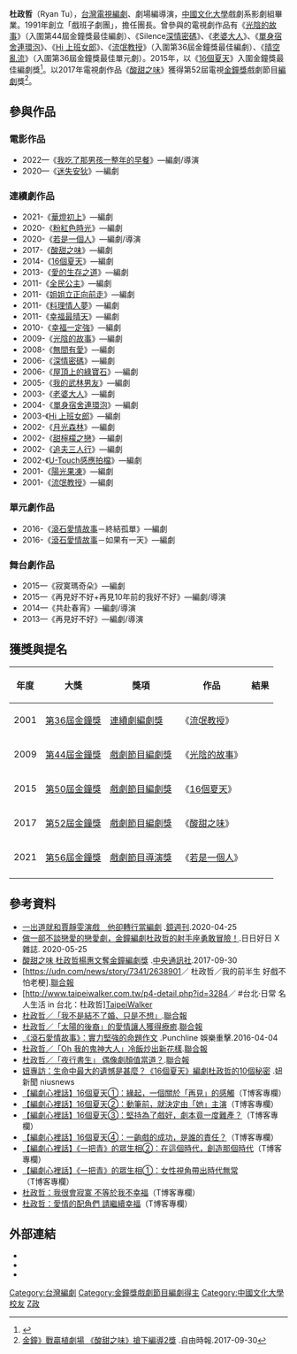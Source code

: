 {{infobox entertainer
| 姓名     = 杜政哲
| 類型     = 編劇
| 圖片     = 
| 圖片尺寸 = 
| 圖片簡介 = 
| birth_name = 
| 本名     = 杜政哲
| 外文名   = 
| 外文     = 英文
| 英文名   = Ryan Tu
| 其他藝名 = 
| 國籍     = {{ROC}}
| 民族     = 
| 出生日期 = 
| 出生地點 = {{TWN}}[[臺北市|臺北市]]
| 逝世日期 = 
| 逝世地點 = 
| 居住地   = 臺北市
| 職業     = {{hlist|[[編劇|編劇]]|[[导演|导演]]}}
| 語言     = [[中華民國國語|臺灣華語]]
| 教育程度 = 
| 宗教信仰 = 
| 配偶     = 
| 活躍年代 = 2000年代至今
| 網站     = 
| IMDb = 6694234
| goldenbellawards  = {{Awards|award=[[金鐘獎戲劇節目編劇獎|戲劇節目編劇獎]]|year=[[第52屆金鐘獎|2017年]]|title=《[[酸甜之味|酸甜之味]]》}}
}}
{{expand|time=2015-10-23T08:41:31+00:00}}
'''杜政哲'''（Ryan Tu{{bd||}}），[[台灣|台灣]][[電視|電視]][[編劇|編劇]]、劇場編導演，[[中國文化大學|中國文化大學]]戲劇系影劇組畢業。1991年創立「戲班子劇團」，擔任團長。曾參與的電視劇作品有《[[光陰的故事|光陰的故事]]》（入圍第44屆金鐘獎最佳編劇）、《Silence[[深情密碼|深情密碼]]》、《[[老婆大人|老婆大人]]》、《[[單身宿舍連環泡|單身宿舍連環泡]]》、《[[Hi_上班女郎|Hi 上班女郎]]》、《[[流氓教授|流氓教授]]》（入圍第36屆金鐘獎最佳編劇）、《[[晴空亂流|晴空亂流]]》（入圍第36屆金鐘獎最佳單元劇）。2015年，以《[[16個夏天|16個夏天]]》入圍金鐘獎最佳編劇獎<ref>{{Cite web |url=http://www.appledaily.com.tw/realtimenews/article/new/20150826/678134/ |title=【金鐘50完整入圍名單】楊一展藍正龍搶視帝 |access-date=2017-10-11 |archive-date=2017-10-11 |archive-url=https://web.archive.org/web/20171011181646/http://www.appledaily.com.tw/realtimenews/article/new/20150826/678134/ |dead-url=yes }}</ref>。以2017年電視劇作品《[[酸甜之味|酸甜之味]]》獲得第52屆電視[[金鐘獎|金鐘獎]]戲劇節目[[編劇|編劇]]獎<ref>[http://ent.ltn.com.tw/news/breakingnews/2209549 金鐘》戰贏植劇場 《酸甜之味》搶下編導2獎] {{Wayback|url=http://ent.ltn.com.tw/news/breakingnews/2209549 |date=20191203132845 }}.自由時報.2017-09-30</ref>。

==參與作品==

===電影作品===
*2022—《[[我吃了那男孩一整年的早餐|我吃了那男孩一整年的早餐]]》—編劇/導演
*2020—《[[迷失安狄|迷失安狄]]》—編劇


===連續劇作品===
*2021-《[[華燈初上_(電視劇)|華燈初上]]》—編劇
*2020-《[[粉紅色時光|粉紅色時光]]》—編劇
*2020-《[[若是一個人|若是一個人]]》—編劇/導演
*2017-《[[酸甜之味|酸甜之味]]》—編劇
*2014-《[[16個夏天|16個夏天]]》—編劇
*2013-《[[愛的生存之道|愛的生存之道]]》—編劇
*2011-《[[全民公主|全民公主]]》—編劇
*2011-《[[姐姐立正向前走|姐姐立正向前走]]》—編劇
*2011-《[[料理情人夢|料理情人夢]]》—編劇
*2011-《[[幸福最晴天|幸福最晴天]]》—編劇
*2010-《[[幸福一定強|幸福一定強]]》—編劇
*2009-《[[光陰的故事|光陰的故事]]》—編劇
*2008-《[[無間有愛|無間有愛]]》—編劇
*2006-《[[深情密碼|深情密碼]]》—編劇
*2006-《[[屋頂上的綠寶石|屋頂上的綠寶石]]》—編劇
*2005-《[[我的武林男友|我的武林男友]]》—編劇
*2003-《[[老婆大人|老婆大人]]》—編劇
*2004-《[[單身宿舍連環泡|單身宿舍連環泡]]》—編劇
*2003-《[[Hi_上班女郎|Hi 上班女郎]]》—編劇
*2002-《[[月光森林|月光森林]]》—編劇
*2002-《[[甜檸檬之戀|甜檸檬之戀]]》—編劇
*2002-《[[追夫三人行|追夫三人行]]》—編劇
*2002-《[[U-Touch感應拍檔|U-Touch感應拍檔]]》—編劇
*2001-《[[陽光果凍|陽光果凍]]》—編劇
*2001-《[[流氓教授_(電視劇)|流氓教授]]》—編劇


===單元劇作品===
*2016-《[[滾石愛情故事|滾石愛情故事]]－終結孤單》—編劇
*2016-《[[滾石愛情故事|滾石愛情故事]]－如果有一天》—編劇


===舞台劇作品===
*2015—《寂寞瑪奇朵》—編劇
*2015—《再見好不好+再見10年前的我好不好》—編劇/導演
*2014—《共赴春宵》—編劇/導演
*2013—《再見好不好》—編劇/導演

== 獲獎與提名 ==
{| class="wikitable"
|-
! 年度
! 大獎
! 獎項
! 作品
! 結果
|-
|2001
|[[第36屆金鐘獎|第36屆金鐘獎]]
|[[金鐘獎戲劇節目編劇獎|連續劇編劇獎]]
| 《[[流氓教授_(電視劇)|流氓教授]]》
| {{nom}}
|-
| 2009
| [[第44屆金鐘獎|第44屆金鐘獎]]
|[[金鐘獎戲劇節目編劇獎|戲劇節目編劇獎]]
| 《[[光陰的故事|光陰的故事]]》
| {{nom}}
|-
| 2015
| [[第50屆金鐘獎|第50屆金鐘獎]]
| [[金鐘獎戲劇節目編劇獎|戲劇節目編劇獎]]
| 《[[16個夏天|16個夏天]]》
| {{nom}}
|-
| 2017
| [[第52屆金鐘獎|第52屆金鐘獎]]
| [[金鐘獎戲劇節目編劇獎|戲劇節目編劇獎]]
| 《[[酸甜之味|酸甜之味]]》
| {{won}}
|-
| 2021
| [[第56屆金鐘獎|第56屆金鐘獎]]
| [[金鐘獎戲劇節目導演獎|戲劇節目導演獎]]
| 《[[若是一個人|若是一個人]]》
| {{nom}}
|-
|}

==參考資料==
{{reflist}}
*[https://www.mirrormedia.mg/story/20200417insight007/ 一出道就和賈靜雯演戲　他卻轉行當編劇] {{Wayback|url=https://www.mirrormedia.mg/story/20200417insight007/ |date=20200601142423 }}.[[鏡週刊|鏡週刊]].2020-04-25
*[https://today.line.me/tw/v2/article/2jPBxN/ 做一部不談戀愛的戀愛劇，金鐘編劇杜政哲的射手座勇敢冒險！].日日好日 X 雜誌. 2020-05-25
*[http://www.cna.com.tw/news/amov/201709300324-1.aspx/ 酸甜之味 杜政哲楊惠文奪金鐘編劇獎] {{Wayback|url=http://www.cna.com.tw/news/amov/201709300324-1.aspx/ |date=20180516041125 }}.[[中央通訊社|中央通訊社]].2017-09-30
*[https://udn.com/news/story/7341/2638901／ 杜政哲／我的前半生 好戲不怕老梗].[[聯合報|聯合報]] {{Wayback|url=https://udn.com/news/story/7341/2638901%EF%BC%8F |date=20190903144723 }}
*[http://www.taipeiwalker.com.tw/p4-detail.php?id=3284／ #台北‧日常 名人生活 in 台北：杜政哲]{{Dead link|date=2018年6月 |bot=InternetArchiveBot |fix-attempted=no }}[[TaipeiWalker|TaipeiWalker]]
*[http://udn.com/news/story/7341/1817851-%E6%9D%9C%E6%94%BF%E5%93%B2%EF%BC%8F%E3%80%8C%E6%88%91%E4%B8%8D%E6%98%AF%E7%B5%90%E4%B8%8D%E4%BA%86%E5%A9%9A%E3%80%81%E5%8F%AA%E6%98%AF%E4%B8%8D%E6%83%B3%E3%80%8D 杜政哲／「我不是結不了婚、只是不想」].[[聯合報|聯合報]] {{Wayback|url=http://udn.com/news/story/7341/1817851-%E6%9D%9C%E6%94%BF%E5%93%B2%EF%BC%8F%E3%80%8C%E6%88%91%E4%B8%8D%E6%98%AF%E7%B5%90%E4%B8%8D%E4%BA%86%E5%A9%9A%E3%80%81%E5%8F%AA%E6%98%AF%E4%B8%8D%E6%83%B3%E3%80%8D |date=20200415114834 }}
*[http://udn.com/news/story/7341/1679511-%E6%9D%9C%E6%94%BF%E5%93%B2%EF%BC%8F%E3%80%8C%E5%A4%AA%E9%99%BD%E7%9A%84%E5%BE%8C%E8%A3%94%E3%80%8D%E7%9A%84%E6%84%9B%E6%83%85%E8%AE%93%E4%BA%BA%E7%8D%B2%E5%BE%97%E7%99%82%E7%99%92 杜政哲／「太陽的後裔」的愛情讓人獲得療癒].[[聯合報|聯合報]] {{Wayback|url=http://udn.com/news/story/7341/1679511-%E6%9D%9C%E6%94%BF%E5%93%B2%EF%BC%8F%E3%80%8C%E5%A4%AA%E9%99%BD%E7%9A%84%E5%BE%8C%E8%A3%94%E3%80%8D%E7%9A%84%E6%84%9B%E6%83%85%E8%AE%93%E4%BA%BA%E7%8D%B2%E5%BE%97%E7%99%82%E7%99%92 |date=20200415114840 }}
*[http://punchline.asia/archives/23764 《滾石愛情故事》：實力堅強的命題作文] {{Wayback|url=http://punchline.asia/archives/23764 |date=20201127141611 }}.Punchline 娛樂重擊.2016-04-04
*[http://udn.com/news/story/7341/1197779-%E6%9D%9C%E6%94%BF%E5%93%B2%EF%BC%8F%E3%80%8COh-%E6%88%91%E7%9A%84%E9%AC%BC%E7%A5%9E%E5%A4%A7%E4%BA%BA%E3%80%8D%E5%86%B7%E9%A3%AF%E7%82%92%E5%87%BA%E6%96%B0%E8%8A%B1%E6%A8%A3 杜政哲／「Oh 我的鬼神大人」冷飯炒出新花樣].[[聯合報|聯合報]] {{Wayback|url=http://udn.com/news/story/7341/1197779-%E6%9D%9C%E6%94%BF%E5%93%B2%EF%BC%8F%E3%80%8COh-%E6%88%91%E7%9A%84%E9%AC%BC%E7%A5%9E%E5%A4%A7%E4%BA%BA%E3%80%8D%E5%86%B7%E9%A3%AF%E7%82%92%E5%87%BA%E6%96%B0%E8%8A%B1%E6%A8%A3 |date=20200415114850 }}
*[http://udn.com/news/story/7341/1109136-%E6%9D%9C%E6%94%BF%E5%93%B2%EF%BC%8F%E3%80%8C%E5%A4%9C%E8%A1%8C%E6%9B%B8%E7%94%9F%E3%80%8D-%E5%81%B6%E5%83%8F%E5%8A%87%E9%A1%8F%E5%80%BC%E7%95%B6%E9%81%93%EF%BC%9F 杜政哲／「夜行書生」 偶像劇顏值當道？].[[聯合報|聯合報]] {{Wayback|url=http://udn.com/news/story/7341/1109136-%E6%9D%9C%E6%94%BF%E5%93%B2%EF%BC%8F%E3%80%8C%E5%A4%9C%E8%A1%8C%E6%9B%B8%E7%94%9F%E3%80%8D-%E5%81%B6%E5%83%8F%E5%8A%87%E9%A1%8F%E5%80%BC%E7%95%B6%E9%81%93%EF%BC%9F |date=20200415114854 }}
*[http://www.niusnews.com/=P2d77e70 妞專訪：生命中最大的遺憾是甚麼？《16個夏天》編劇杜政哲的10個秘密] {{Wayback|url=http://www.niusnews.com/=P2d77e70 |date=20200415114859 }}.妞新聞 niusnews
*[https://web.archive.org/web/20151018100001/http://talk.tvbs.com.tw/blog/article/talk-001996/ 【編劇心裡話】16個夏天①：緣起，一個關於「再見」的感觸]（T博客專欄）
*[https://web.archive.org/web/20151019122517/http://talk.tvbs.com.tw/blog/article/talk-001997/ 【編劇心裡話】16個夏天②：動筆前，就決定由「她」主演]（T博客專欄）
*[https://web.archive.org/web/20151020011544/http://talk.tvbs.com.tw/blog/article/talk-002006/ 【編劇心裡話】16個夏天③：堅持為了戲好，劇本竟一度難產？]（T博客專欄）
*[https://web.archive.org/web/20151020043845/http://talk.tvbs.com.tw/blog/article/talk-002007/ 【編劇心裡話】16個夏天④：一齣戲的成功，是誰的責任？]（T博客專欄）
*[http://talk.tvbs.com.tw/blog/article/talk-002634/ 【編劇心裡話】《一把青》的眾生相②：在這個時代，創造那個時代]{{Dead link|date=2018年6月 |bot=InternetArchiveBot |fix-attempted=no }}（T博客專欄）
*[https://web.archive.org/web/20160119060606/http://talk.tvbs.com.tw/blog/article/talk-002633 【編劇心裡話】《一把青》的眾生相①：女性視角帶出時代無常]（T博客專欄）
*[http://talk.tvbs.com.tw/blog/article/talk-002732/ 杜政哲：我很會寂寞 不等於我不幸福]{{Dead link|date=2018年6月 |bot=InternetArchiveBot |fix-attempted=no }}（T博客專欄）
*[http://talk.tvbs.com.tw/blog/article/talk-002736/ 杜政哲：愛情的配角們 請繼續幸福]{{Dead link|date=2018年6月 |bot=InternetArchiveBot |fix-attempted=no }}（T博客專欄）

==外部連結==
*{{facebook|杜政哲-407253976152360}}
*{{imdb name|6694234}}
*{{Taiwancinema people|85742}}

{{金鐘獎戲劇節目編劇}}

[[Category:台灣編劇|Category:台灣編劇]]
[[Category:金鐘獎戲劇節目編劇得主|Category:金鐘獎戲劇節目編劇得主]]
[[Category:中國文化大學校友|Category:中國文化大學校友]]
[[Category:杜姓|Z政]]